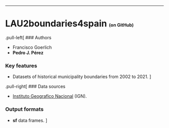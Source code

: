 
---

# LAU2boundaries4spain <span style="font-size: 50%;">(on GitHub)</span>

.pull-left[
### Authors

- Francisco Goerlich
- **Pedro J. Pérez**

### Key features

- Datasets of historical municipality boundaries from 2002 to 2021.
]

.pull-right[
### Data sources

- [Instituto Geografico Nacional](https://www.ign.es/) (IGN).

### Output formats

- **sf** data frames.
]
